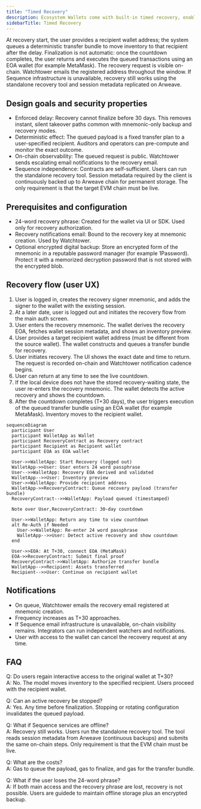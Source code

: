 ```yaml
---
title: "Timed Recovery"
description: Ecosystem Wallets come with built-in timed recovery, enabling passphrase-based recovery of any wallet with a 24-word recovery phrase and a 30-day lockdown.
sidebarTitle: Timed Recovery
---
```


At recovery start, the user provides a recipient wallet address; the system queues a deterministic transfer bundle to move inventory to that recipient after the delay. Finalization is not automatic: once the countdown completes, the user returns and executes the queued transactions using an EOA wallet (for example MetaMask). The recovery request is visible on-chain. Watchtower emails the registered address throughout the window. If Sequence infrastructure is unavailable, recovery still works using the standalone recovery tool and session metadata replicated on Arweave.

## Design goals and security properties

- Enforced delay: Recovery cannot finalize before 30 days. This removes instant, silent takeover paths common with mnemonic-only backup and recovery modes.
- Deterministic effect: The queued payload is a fixed transfer plan to a user-specified recipient. Auditors and operators can pre-compute and monitor the exact outcome.
- On-chain observability: The queued request is public. Watchtower sends escalating email notifications to the recovery email.
- Sequence independence: Contracts are self-sufficient. Users can run the standalone recovery tool. Session metadata required by the client is continuously backed up to Arweave chain for permanent storage. The only requirement is that the target EVM chain must be live.

## Prerequisites and configuration

- 24-word recovery phrase: Created for the wallet via UI or SDK. Used only for recovery authorization.
- Recovery notifications email: Bound to the recovery key at mnemonic creation. Used by Watchtower.
- Optional encrypted digital backup: Store an encrypted form of the mnemonic in a reputable password manager (for example 1Password). Protect it with a memorized decryption password that is not stored with the encrypted blob.


## Recovery flow (user UX)

1) User is logged in, creates the recovery signer mnemonic, and adds the signer to the wallet with the existing session.
2) At a later date, user is logged out and initiates the recovery flow from the main auth screen.
3) User enters the recovery mnemonic. The wallet derives the recovery EOA, fetches wallet session metadata, and shows an inventory preview.
4) User provides a target recipient wallet address (must be different from the source wallet). The wallet constructs and queues a transfer bundle for recovery.
5) User initiates recovery. The UI shows the exact date and time to return. The request is recorded on-chain and Watchtower notification cadence begins.
6) User can return at any time to see the live countdown.
7) If the local device does not have the stored recovery-waiting state, the user re-enters the recovery mnemonic. The wallet detects the active recovery and shows the countdown.
8) After the countdown completes (T+30 days), the user triggers execution of the queued transfer bundle using an EOA wallet (for example MetaMask). Inventory moves to the recipient wallet.

```mermaid
sequenceDiagram
  participant User
  participant WalletApp as Wallet
  participant RecoveryContract as Recovery contract
  participant Recipient as Recipient wallet
  participant EOA as EOA wallet

  User->>WalletApp: Start Recovery (logged out)
  WalletApp->>User: User enters 24 word passphrase
  User-->>WalletApp: Recovery EOA derived and validated
  WalletApp-->>User: Inventory preview
  User->>WalletApp: Provide recipient address
  WalletApp->>RecoveryContract: Queue recovery payload (transfer bundle)
  RecoveryContract-->>WalletApp: Payload queued (timestamped)

  Note over User,RecoveryContract: 30-day countdown

  User->>WalletApp: Return any time to view countdown
  alt Re-Auth if Needed
    User->>WalletApp: Re-enter 24 word passphrase
    WalletApp-->>User: Detect active recovery and show countdown
  end

  User->>EOA: At T+30, connect EOA (MetaMask)
  EOA->>RecoveryContract: Submit final proof
  RecoveryContract->>WalletApp: Authorize transfer bundle
  WalletApp-->>Recipient: Assets transferred
  Recipient-->>User: Continue on recipient wallet
```

## Notifications

- On queue, Watchtower emails the recovery email registered at mnemonic creation.
- Frequency increases as T+30 approaches.
- If Sequence email infrastructure is unavailable, on-chain visibility remains. Integrators can run independent watchers and notifications.
- User with access to the wallet can cancel the recovery request at any time.

## FAQ

Q: Do users regain interactive access to the original wallet at T+30?  
A: No. The model moves inventory to the specified recipient. Users proceed with the recipient wallet.

Q: Can an active recovery be stopped?  
A: Yes. Any time before finalization. Stopping or rotating configuration invalidates the queued payload.

Q: What if Sequence services are offline?  
A: Recovery still works. Users run the standalone recovery tool. The tool reads session metadata from Arweave (continuous backups) and submits the same on-chain steps. Only requirement is that the EVM chain must be live.

Q: What are the costs?  
A: Gas to queue the payload, gas to finalize, and gas for the transfer bundle.

Q: What if the user loses the 24-word phrase?  
A: If both main access and the recovery phrase are lost, recovery is not possible. Users are guidede to maintain offline storage plus an encrypted backup.
